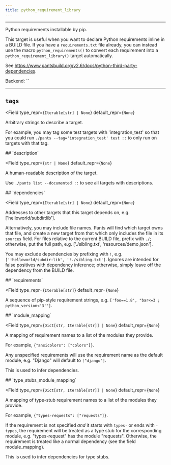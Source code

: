 ```yaml
---
title: python_requirement_library
---
```



---

Python requirements installable by pip.

This target is useful when you want to declare Python requirements inline in a BUILD file. If you have a `requirements.txt` file already, you can instead use the macro `python_requirements()` to convert each requirement into a `python_requirement_library()` target automatically.

See https://www.pantsbuild.org/v2.6/docs/python-third-party-dependencies.

Backend: <span className="color--primary">``</span>

---

<span className={styles.options}>

## `tags`

<Field
    type_repr={`Iterable[str] | None`}
    default_repr={`None`}
>

Arbitrary strings to describe a target.

For example, you may tag some test targets with &#x27;integration_test&#x27; so that you could run `./pants --tag='integration_test' test ::` to only run on targets with that tag.

</Field>
## `description`

<Field
    type_repr={`str | None`}
    default_repr={`None`}
>

A human-readable description of the target.

Use `./pants list --documented ::` to see all targets with descriptions.

</Field>
## `dependencies`

<Field
    type_repr={`Iterable[str] | None`}
    default_repr={`None`}
>

Addresses to other targets that this target depends on, e.g. [&#x27;helloworld/subdir:lib&#x27;].

Alternatively, you may include file names. Pants will find which target owns that file, and create a new target from that which only includes the file in its `sources` field. For files relative to the current BUILD file, prefix with `./`; otherwise, put the full path, e.g. [&#x27;./sibling.txt&#x27;, &#x27;resources/demo.json&#x27;].

You may exclude dependencies by prefixing with `!`, e.g. `['!helloworld/subdir:lib', '!./sibling.txt']`. Ignores are intended for false positives with dependency inference; otherwise, simply leave off the dependency from the BUILD file.

</Field>
## `requirements`

<Field
    type_repr={`Iterable[str]`}
    default_repr={`None`}
>

A sequence of pip-style requirement strings, e.g. `['foo==1.8', "bar<=3 ; python_version<'3'"]`.

</Field>
## `module_mapping`

<Field
    type_repr={`Dict[str, Iterable[str]] | None`}
    default_repr={`None`}
>

A mapping of requirement names to a list of the modules they provide.

For example, `{"ansicolors": ["colors"]}`.

Any unspecified requirements will use the requirement name as the default module, e.g. &#x22;Django&#x22; will default to `["django"]`.

This is used to infer dependencies.

</Field>
## `type_stubs_module_mapping`

<Field
    type_repr={`Dict[str, Iterable[str]] | None`}
    default_repr={`None`}
>

A mapping of type-stub requirement names to a list of the modules they provide.

For example, `{"types-requests": ["requests"]}`.

If the requirement is not specified _and_ it starts with `types-` or ends with `-types`, the requirement will be treated as a type stub for the corresponding module, e.g. &#x22;types-request&#x22; has the module &#x22;requests&#x22;. Otherwise, the requirement is treated like a normal dependency (see the field module_mapping).

This is used to infer dependencies for type stubs.

</Field>

</span>